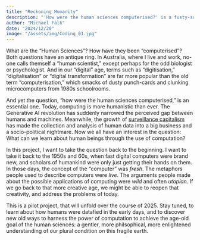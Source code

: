 ```yaml
---
title: "Reckoning Humanity"
description: "'How were the human sciences computerised?' is a fusty-sounding question. Why ask it?"
author: "Michael Falk"
date: "2024/12/20"
image: "/assets/img/Coding_01.jpg"
---
```


What are the "Human Sciences"? How have they been "computerised"? Both questions have an antique ring. In Australia, where I live and work, no-one calls themself a "human scientist," except perhaps for the odd biologist or psychologist. And in our "digital" age, terms such as "digitisation," "digitalisation" or "digital transformation" are far more popular than the old term "computerisation," which smacks of dusty punch-cards and clunking microcomputers from 1980s schoolrooms.

And yet the question, "how were the human sciences computerised," is an essential one. Today, computing is more humanistic than ever. The Generative AI revolution has suddenly narrowed the perceived gap between humans and machines. Meanwhile, the growth of [surveillance capitalism](https://en.wikipedia.org/wiki/Surveillance_capitalism) has made the collection and analysis of human data into a big business and a socio-political nightmare. Now we all have an interest in the question: What can we learn about human beings through the use of computation?

In this project, I want to take the question back to the beginning. I want to take it back to the 1950s and 60s, when fast digital computers were brand new, and scholars of humankind were only just getting their hands on them. In those days, the concept of the "computer" was *fresh*. The metaphors people used to describe computers were *live*. The arguments people made about the possible applications of computing were *wild* and often *utopian*. If we go back to that more creative age, we might be able to reopen that creativity, and address the problems of today.

This is a pilot project, that will unfold over the course of 2025. Stay tuned, to learn about how humans were datafied in the early days, and to discover new old ways to harness the power of computation to achieve the age-old goal of the human sciences: a gentler, more philsophical, more enlightened understanding of our plural condition on this fragile earth.

